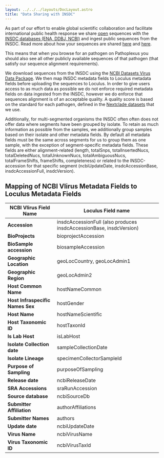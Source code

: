 ```yaml
---
layout: ../../../layouts/DocLayout.astro
title: "Data Sharing with INSDC"
---
```


As part of our effort to enable global scientific collaboration and facilitate international public health response we share [open](/about/terms-of-use/data-use-terms#41-open-data) sequences with the [INSDC databases (ENA, DDBJ, NCBI)](https://www.insdc.org/) and ingest public sequences from the INSDC. Read more about how your sequences are shared [here](/docs/concepts/insdc_submission) and [here](/about/governance/data_submission#2-data-submission-and-access).

This means that when you browse for an pathogen on Pathoplexus you should also see all other publicly available sequences of that pathogen (that satisfy our sequence alignment requirements).

We download sequences from the INSDC using the [NCBI Datasets Virus Data Package](https://www.ncbi.nlm.nih.gov/datasets/docs/v2/reference-docs/data-packages/virus-genome/). We then map INSDC metadata fields to Loculus metadata fields before uploading the sequences to Loculus. In order to give users access to as much data as possible we do not enforce required metadata fields on data ingested from the INSDC, however we do enforce that sequences alignment is of an acceptable quality. A quality score is based on the standard for each pathogen, defined in the [Nextclade datasets](https://docs.nextstrain.org/projects/nextclade/en/stable/user/datasets.html) that we use.

Additionally, for multi-segmented organisms the INSDC often often does not offer data where segments have been grouped by isolate. To retain as much information as possible from the samples, we additionally group samples based on their isolate and other metadata fields. By default all metadata fields must be the same across segments for us to group them as one sample, with the exception of segment-specific metadata fields. These fields are either alignment-related (length, totalSnps, totalInsertedNucs, totalDeletedNucs, totalUnknownNucs, totalAmbiguousNucs, totalFrameShifts, frameShifts, completeness) or related to the INSDC-accession for that specific segment (ncbiUpdateDate, insdcAccessionBase, insdcAccessionFull, insdcVersion).

## Mapping of NCBI VIirus Metadata Fields to Loculus Metadata Fields

| **NCBI VIirus Field Name**       | **Loculus Field name**                                              |
| -------------------------------- | ------------------------------------------------------------------- |
| **Accession**                    | insdcAccessionFull (also produces insdcAccessionBase, insdcVersion) |
| **BioProjects**                  | bioprojectAccession                                                 |
| **BioSample accession**          | biosampleAccession                                                  |
| **Geographic Location**          | geoLocCountry, geoLocAdmin1                                         |
| **Geographic Region**            | geoLocAdmin2                                                        |
| **Host Common Name**             | hostNameCommon                                                      |
| **Host Infraspecific Names Sex** | hostGender                                                          |
| **Host Name**                    | hostNameScientific                                                  |
| **Host Taxonomic ID**            | hostTaxonId                                                         |
| **Is Lab Host**                  | isLabHost                                                           |
| **Isolate Collection date**      | sampleCollectionDate                                                |
| **Isolate Lineage**              | specimenCollectorSampleId                                           |
| **Purpose of Sampling**          | purposeOfSampling                                                   |
| **Release date**                 | ncbiReleaseDate                                                     |
| **SRA Accessions**               | sraRunAccession                                                     |
| **Source database**              | ncbiSourceDb                                                        |
| **Submitter Affiliation**        | authorAffiliations                                                  |
| **Submitter Names**              | authors                                                             |
| **Update date**                  | ncbiUpdateDate                                                      |
| **Virus Name**                   | ncbiVirusName                                                       |
| **Virus Taxonomic ID**           | ncbiVirusTaxId                                                      |
